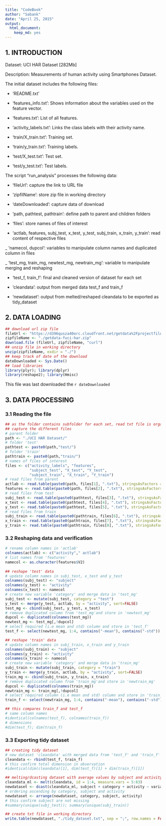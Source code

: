 ```yaml
---
title: "CodeBook"
author: "Sabank"
date: "April 25, 2015"
output:
  html_document:
    keep_md: yes
---
```


## 1. INTRODUCTION

Dataset: UCI HAR Dataset [282Mb]

Description: Measurements of human activity using Smartphones Dataset.

The initial dataset includes the following files:

- 'README.txt'

- 'features_info.txt': Shows information about the variables used on the feature vector.

- 'features.txt': List of all features.

- 'activity_labels.txt': Links the class labels with their activity name.

- 'train/X_train.txt': Training set.

- 'train/y_train.txt': Training labels.

- 'test/X_test.txt': Test set.

- 'test/y_test.txt': Test labels.

The script "run_analysis" processes the following data:

- 'fileUrl': capture the link to URL file

- 'zipfilName': store zip file in working directory

- 'dateDownloaded': capture data of download

- 'path, pathtest, pathtrain': define path to parent and children folders

- 'files': store names of files of interest

- 'actlab, features, subj_test, x_test, y_test, subj_train, x_train, y_train': read content of respective files

_ 'namecol, dupcol': variables to manipulate column names and duplicated column in files

_ 'test_mg, train_mg, newtest_mg, newtrain_mg': variable to manipulate merging and reshaping

- 'test_f, train_f': final and cleaned version of dataset for each set

- 'cleandata': output from merged data test_f and train_f

- 'newdataset': output from melted/reshaped cleandata to be exported as tidy_dataset


## 2. DATA LOADING
```r
## download url zip file
fileUrl <- "https://d396qusza40orc.cloudfront.net/getdata%2Fprojectfiles%2FUCI%20HAR%20Dataset.zip"
zipfileName <- "./getdata-fuci-har.zip"
download.file (fileUrl, zipfileName, "curl") 
## unzip file in working directory
unzip(zipfileName, exdir = "./")
## keep track of date of the download
dateDownloaded <- Sys.Date()
## load libraries
library(plyr); library(dplyr)
library(reshape2); library(Hmisc)
```
This file was last downloaded the `r dateDownloaded`

## 3. DATA PROCESSING
### 3.1 Reading the file
```r
## as the folder contains subfolder for each set, read txt file is organized to
## capture the different files
# parent folder
path <- "./UCI HAR Dataset/"
# folder 'test'
pathtest <- paste0(path,"test/")
# folder 'train'
pathtrain <- paste0(path,"train/")
# names of files of interest
files <- c("activity_labels", "features",
           "subject_test", "X_test", "Y_test",
           "subject_train", "X_train", "Y_train")
# read files from parent    
actlab <- read.table(paste0(path, files[1], ".txt"), stringsAsFactors = FALSE)
features <- read.table(paste0(path, files[2], ".txt"), stringsAsFactors = FALSE)
# read files from test
subj_test <- read.table(paste0(pathtest, files[3], ".txt"), stringsAsFactors = FALSE)
x_test <- read.table(paste0(pathtest, files[4], ".txt"), stringsAsFactors = FALSE)
y_test <- read.table(paste0(pathtest, files[5], ".txt"), stringsAsFactors = FALSE)
# read files from train
subj_train <- read.table(paste0(pathtrain, files[6], ".txt"), stringsAsFactors = FALSE)
x_train <- read.table(paste0(pathtrain, files[7], ".txt"), stringsAsFactors = FALSE)
y_train <- read.table(paste0(pathtrain, files[8], ".txt"), stringsAsFactors = FALSE)
```

### 3.2 Reshaping data and verification
```r
# rename column names in 'actlab'
colnames(actlab) <- c("activity"," actlab")
# list names from 'features'
namecol <- as.character(features$V2)
    
## reshape 'test' data
# update column names in subj_test, x_test and y_test
colnames(subj_test) <- "subject"
colnames(y_test) <- "activity"
colnames(x_test) <- namecol
# create new variable 'category' and merge data in 'test_mg'
subj_test <- mutate(subj_test, category = "test")
y_test <- merge(y_test, actlab, by = "activity", sort=FALSE)
test_mg <- cbind(subj_test, y_test, x_test)
# remove duplicated column from 'test_mg'and store in 'newtest_mg'
dupcol <- duplicated(colnames(test_mg))
newtest_mg <- test_mg[,!dupcol]
# select required (i.e mean and std) column and store in 'test_f'
test_f <- select(newtest_mg, 1:4, contains("-mean"), contains("-std"))

## reshape 'train' data
# update column names in subj_train, x_train and y_train
colnames(subj_train) <- "subject"
colnames(y_train) <- "activity"
colnames(x_train) <- namecol
# create new variable 'category' and merge data in 'train_mg'
subj_train <- mutate(subj_train, category = "train")
y_train <- merge(y_train, actlab, by = "activity", sort=FALSE)
train_mg <- cbind(subj_train, y_train, x_train)
# remove duplicated column from 'train_mg'and store in 'newtrain_mg'
dupcol <- duplicated(colnames(train_mg))
newtrain_mg <- train_mg[,!dupcol]
# select required column (i.e mean and std) column and store in 'train_f'
train_f <- select(newtrain_mg, 1:4, contains("-mean"), contains("-std"))

## this compares train_f and test_f
# same column names
#identical(colnames(test_f), colnames(train_f))
# dimensions
#dim(test_f); dim(train_f)
```

### 3.3 Exporting tidy dataset
```r
## creating tidy dataset
# new dataset 'cleandata' with merged data from 'test_f' and 'train_f'
cleandata <- rbind(test_f, train_f)
# this confirm total dimension in observation
#identical(dim(cleandata)[1], dim(test_f)[1] + dim(train_f)[1])

## melting/dcasting dataset with average values by subject and activity
cleandata_ml <- melt(cleandata, id = 1:4, measure.vars = 5:83)
newdataset <- dcast(cleandata_ml, subject + category + activity ~ variable, mean)
# ordering ascending by category, subject and activity
newdataset <- arrange(newdataset, category, subject, activity)
# this confirm subject are not missing
#summary(unique(subj_test)); summary(unique(subj_train))

## create txt file in working directory
write.table(newdataset, "./tidy_dataset.txt", sep = ";", row.names = FALSE)
```





